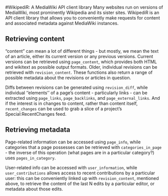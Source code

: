 <!--
%\VignetteEngine{knitr::knitr}
%\VignetteIndexEntry{urltools}
-->

#WikipediR: A MediaWiki API client library
Many websites run on versions of MediaWiki, most prominently Wikipedia and its sister sites. WikipediR is an API client library that allows you to conveniently make requests for content and associated metadata against MediaWiki instances.

## Retrieving content
"content" can mean a lot of different things - but mostly, we mean the text of an article, either its current version or any previous versions. Current versions can be retrieved using <code>page\_content</code>, which provides both HTML and wikitext as possible output formats. Older, individual revisions can be retrieved with <code>revision\_content</code>. These functions also return a range of possible metadata about the revisions or articles in question.

Diffs between revisions can be generated using <code>revision\_diff</code>, while individual ''elements'' of a page's content - particularly links - can be extracted using <code>page\_links</code>, <code>page\_backlinks</code>, and <code>page\_external\_links</code>. And if the interest is in changes to content, rather than content itself, <code>recent\_changes</code> can be used to grab a slice of a project's Special:RecentChanges feed.

## Retrieving metadata
Page-related information can be accessed using <code>page\_info</code>, while categories that a page possesses can be retrieved with <code>categories\_in\_page</code> - the inverse of this operation (what pages are in a particular category?) uses <code>pages\_in\_category</code>.

User-related info can be accessed with <code>user\_information</code>, while <code>user\_contributions</code> allows access to recent contributions by a particular user: this can be conveniently linked up with <code>revision\_content</code>, mentioned above, to retrieve the content of the last N edits by a particular editor, or metadata about those edits.